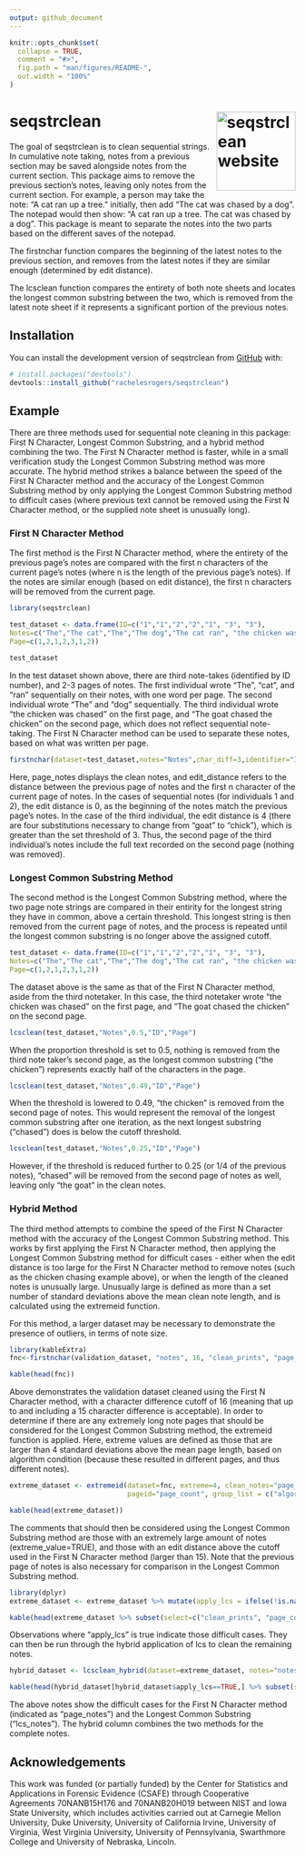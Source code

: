 ```yaml
---
output: github_document
---
```


<!-- README.md is generated from README.Rmd. Please edit that file -->

```r
knitr::opts_chunk$set(
  collapse = TRUE,
  comment = "#>",
  fig.path = "man/figures/README-",
  out.width = "100%"
)
```

# seqstrclean <a href="https://rachelesrogers.github.io/seqstrclean/"><img src="man/figures/logo.png" align="right" height="139" alt="seqstrclean website" /></a>

<!-- badges: start -->
<!-- badges: end -->

The goal of seqstrclean is to clean sequential strings.
In cumulative note taking, notes from a previous section may be saved alongside notes from the current section.
This package aims to remove the previous section's notes, leaving only notes from the current section.
For example, a person may take the note: "A cat ran up a tree." initially, then add "The cat was chased by a dog".
The notepad would then show: "A cat ran up a tree. The cat was chased by a dog".
This package is meant to separate the notes into the two parts based on the different saves of the notepad.

The firstnchar function compares the beginning of the latest notes to the previous section, and removes from the latest notes if they are similar enough (determined by edit distance).

The lcsclean function compares the entirety of both note sheets and locates the longest common substring between the two, which is removed from the latest note sheet if it represents a significant portion of the previous notes.

## Installation

You can install the development version of seqstrclean from [GitHub](https://github.com/) with:

``` r
# install.packages("devtools")
devtools::install_github("rachelesrogers/seqstrclean")
```

## Example

There are three methods used for sequential note cleaning in this package: First N Character, Longest Common Substring, and a hybrid method combining the two. The First N Character method is faster, while in a small verification study the Longest Common Substring method was more accurate.
The hybrid method strikes a balance between the speed of the First N Character method and the accuracy of the Longest Common Substring method by only applying the Longest Common Substring method to difficult cases (where previous text cannot be removed using the First N Character method, or the supplied note sheet is unusually long).

### First N Character Method

The first method is the First N Character method, where the entirety of the previous page's notes are compared with the first n characters of the current page's notes (where n is the length of the previous page's notes). If the notes are similar enough (based on edit distance), the first n characters will be removed from the current page.

```r
library(seqstrclean)

test_dataset <- data.frame(ID=c("1","1","2","2","1", "3", "3"),
Notes=c("The","The cat","The","The dog","The cat ran", "the chicken was chased", "The goat chased the chicken"),
Page=c(1,2,1,2,3,1,2))

test_dataset

```

In the test dataset shown above, there are third note-takes (identified by ID number), and 2-3 pages of notes.
The first individual wrote "The", "cat", and "ran" sequentially on their notes, with one word per page.
The second individual wrote "The" and "dog" sequentially.
The third individual wrote "the chicken was chased" on the first page, and "The goat chased the chicken" on the second page, which does not reflect sequential note-taking.
The First N Character method can be used to separate these notes, based on what was written per page.


```r

firstnchar(dataset=test_dataset,notes="Notes",char_diff=3,identifier="ID",pageid="Page")

```

Here, page_notes displays the clean notes, and edit_distance refers to the distance between the previous page of notes and the first n character of the current page of notes.
In the cases of sequential notes (for individuals 1 and 2), the edit distance is 0, as the beginning of the notes match the previous page's notes.
In the case of the third individual, the edit distance is 4 (there are four substitutions necessary to change from "goat" to "chick"), which is greater than the set threshold of 3.
Thus, the second page of the third individual's notes include the full text recorded on the second page (nothing was removed).

### Longest Common Substring Method

The second method is the Longest Common Substring method, where the two page note strings are compared in their entirity for the longest string they have in common, above a certain threshold.
This longest string is then removed from the current page of notes, and the process is repeated until the longest common substring is no longer above the assigned cutoff.

```r
test_dataset <- data.frame(ID=c("1","1","2","2","1", "3", "3"),
Notes=c("The","The cat","The","The dog","The cat ran", "the chicken was chased", "The goat chased the chicken"),
Page=c(1,2,1,2,3,1,2))
```

The dataset above is the same as that of the First N Character method, aside from the third notetaker.
In this case, the third notetaker wrote "the chicken was chased" on the first page, and "The goat chased the chicken" on the second page.

```r
lcsclean(test_dataset,"Notes",0.5,"ID","Page")
```

When the proportion threshold is set to 0.5, nothing is removed from the third note taker's second page, as the longest common substring ("the chicken") represents exactly half of the characters in the page.

```r
lcsclean(test_dataset,"Notes",0.49,"ID","Page")
```

When the threshold is lowered to 0.49, "the chicken" is removed from the second page of notes.
This would represent the removal of the longest common substring after one iteration, as the next longest substring ("chased") does is below the cutoff threshold.

```r
lcsclean(test_dataset,"Notes",0.25,"ID","Page")
```

However, if the threshold is reduced further to 0.25 (or 1/4 of the previous notes), "chased" will be removed from the second page of notes as well, leaving only "the goat" in the clean notes.


### Hybrid Method

The third method attempts to combine the speed of the First N Character method with the accuracy of the Longest Common Substring method.
This works by first applying the First N Character method, then applying the Longest Common Substring method for difficult cases - either when the edit distance is too large for the First N Character method to remove notes (such as the chicken chasing example above), or when the length of the cleaned notes is unusually large.
Unusually large is defined as more than a set number of standard deviations above the mean clean note length, and is calculated using the extremeid function.

For this method, a larger dataset may be necessary to demonstrate the presence of outliers, in terms of note size.



```r
library(kableExtra)
fnc<-firstnchar(validation_dataset, "notes", 16, "clean_prints", "page_count")

kable(head(fnc))
```

Above demonstrates the validation dataset cleaned using the First N Character method, with a character difference cutoff of 16 (meaning that up to and including a 15 character difference is acceptable). 
In order to determine if there are any extremely long note pages that should be considered for the Longest Common Substring method, the extremeid function is applied.
Here, extreme values are defined as those that are larger than 4 standard deviations above the mean page length, based on algorithm condition (because these resulted in different pages, and thus different notes).

```r

extreme_dataset <- extremeid(dataset=fnc, extreme=4, clean_notes="page_notes", 
                             pageid="page_count", group_list = c("algorithm"))

kable(head(extreme_dataset))

```

The comments that should then be considered using the Longest Common Substring method are those with an extremely large amount of notes (extreme_value=TRUE), and those with an edit distance above the cutoff used in the First N Character method (larger than 15).
Note that the previous page of notes is also necessary for comparison in the Longest Common Substring method.

```r

library(dplyr)
extreme_dataset <- extreme_dataset %>% mutate(apply_lcs = ifelse(!is.na(edit_distance) & (extreme_value==TRUE | edit_distance > 15), TRUE, FALSE))

kable(head(extreme_dataset %>% subset(select=c("clean_prints", "page_count", "notes", "page_notes", "apply_lcs"))))

```
Observations where "apply_lcs" is true indicate those difficult cases.
They can then be run through the hybrid application of lcs to clean the remaining notes.


```r

hybrid_dataset <- lcsclean_hybrid(dataset=extreme_dataset, notes="notes", propor=0.333, identifier="clean_prints", pageid="page_count", toclean="apply_lcs")

kable(head(hybrid_dataset[hybrid_dataset$apply_lcs==TRUE,] %>% subset(select=c("clean_prints", "page_count", "notes", "page_notes", "lcs_notes"))))

```

The above notes show the difficult cases for the First N Character method (indicated as "page_notes") and the Longest Common Substring ("lcs_notes"). 
The hybrid column combines the two methods for the complete notes.

## Acknowledgements

This work was funded (or partially funded) by the Center for Statistics and Applications in Forensic Evidence (CSAFE) 
through Cooperative Agreements 70NANB15H176 and 70NANB20H019 between NIST and Iowa State University, which includes activities carried 
out at Carnegie Mellon University, Duke University, University of California Irvine, University of Virginia, West Virginia University, 
University of Pennsylvania, Swarthmore College and University of Nebraska, Lincoln.
